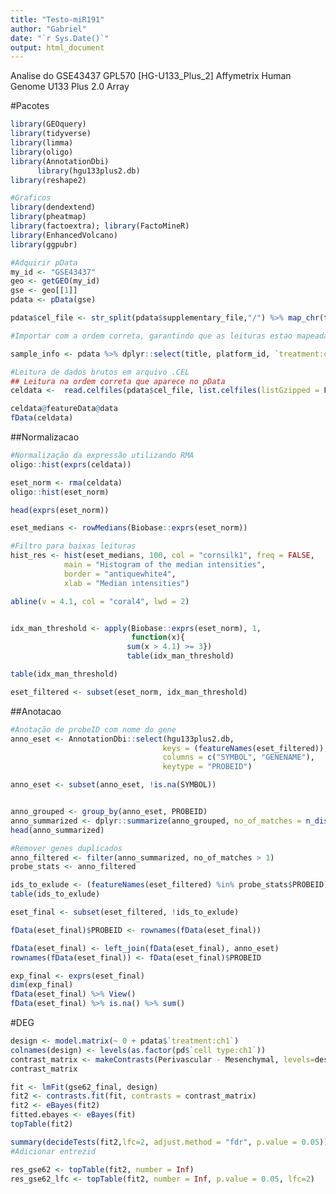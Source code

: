 ```yaml
---
title: "Testo-miR191"
author: "Gabriel"
date: "`r Sys.Date()`"
output: html_document
---
```


Analise do GSE43437 GPL570 [HG-U133_Plus_2] Affymetrix Human Genome U133 Plus 2.0 Array


#Pacotes
```r
library(GEOquery)
library(tidyverse)
library(limma)
library(oligo)
library(AnnotationDbi)
      library(hgu133plus2.db)
library(reshape2)

#Graficos
library(dendextend)
library(pheatmap)
library(factoextra); library(FactoMineR)
library(EnhancedVolcano)
library(ggpubr)

```


```r
#Adquirir pData
my_id <- "GSE43437"
geo <- getGEO(my_id)
gse <- geo[[1]]
pdata <- pData(gse)

pdata$cel_file <- str_split(pdata$supplementary_file,"/") %>% map_chr(tail,1) #Criar nova coluna (cel_file) contendo o nome do arquivo de cada leitura. Importante para manter a ordem das leituras ao importar os dados de leitura

#Importar com a ordem correta, garantindo que as leituras estao mapeadas para as amostras certas

sample_info <- pdata %>% dplyr::select(title, platform_id, `treatment:ch1`)
```

```r
#Leitura de dados brutos em arquivo .CEL
## Leitura na ordem correta que aparece no pData
celdata <-  read.celfiles(pdata$cel_file, list.celfiles(listGzipped = F))

celdata@featureData@data
fData(celdata)
```

##Normalizacao
```r
#Normalização da expressão utilizando RMA
oligo::hist(exprs(celdata))

eset_norm <- rma(celdata)
oligo::hist(eset_norm)

head(exprs(eset_norm))

eset_medians <- rowMedians(Biobase::exprs(eset_norm))

#Filtro para baixas leituras
hist_res <- hist(eset_medians, 100, col = "cornsilk1", freq = FALSE, 
            main = "Histogram of the median intensities", 
            border = "antiquewhite4",
            xlab = "Median intensities")

abline(v = 4.1, col = "coral4", lwd = 2)


idx_man_threshold <- apply(Biobase::exprs(eset_norm), 1,
                           function(x){
                          sum(x > 4.1) >= 3})
                          table(idx_man_threshold)

table(idx_man_threshold)

eset_filtered <- subset(eset_norm, idx_man_threshold)

```

##Anotacao
```r
#Anotação de probeID com nome do gene
anno_eset <- AnnotationDbi::select(hgu133plus2.db,
                                  keys = (featureNames(eset_filtered)),
                                  columns = c("SYMBOL", "GENENAME"),
                                  keytype = "PROBEID")

anno_eset <- subset(anno_eset, !is.na(SYMBOL))


anno_grouped <- group_by(anno_eset, PROBEID)
anno_summarized <- dplyr::summarize(anno_grouped, no_of_matches = n_distinct(SYMBOL))
head(anno_summarized)

#Remover genes duplicados
anno_filtered <- filter(anno_summarized, no_of_matches > 1)
probe_stats <- anno_filtered

ids_to_exlude <- (featureNames(eset_filtered) %in% probe_stats$PROBEID)
table(ids_to_exlude)

eset_final <- subset(eset_filtered, !ids_to_exlude)

fData(eset_final)$PROBEID <- rownames(fData(eset_final))

fData(eset_final) <- left_join(fData(eset_final), anno_eset)
rownames(fData(eset_final)) <- fData(eset_final)$PROBEID
```

```r
exp_final <- exprs(eset_final)
dim(exp_final)
fData(eset_final) %>% View()
fData(eset_final) %>% is.na() %>% sum()
```

#DEG
```r
design <- model.matrix(~ 0 + pdata$`treatment:ch1`)
colnames(design) <- levels(as.factor(pd$`cell type:ch1`))
contrast_matrix <- makeContrasts(Perivascular - Mesenchymal, levels=design) #Mesenchymal como referencia
contrast_matrix

fit <- lmFit(gse62_final, design)
fit2 <- contrasts.fit(fit, contrasts = contrast_matrix)
fit2 <- eBayes(fit2)
fitted.ebayes <- eBayes(fit)
topTable(fit2)

summary(decideTests(fit2,lfc=2, adjust.method = "fdr", p.value = 0.05))
#Adicionar entrezid

res_gse62 <- topTable(fit2, number = Inf)
res_gse62_lfc <- topTable(fit2, number = Inf, p.value = 0.05, lfc=2)
```

